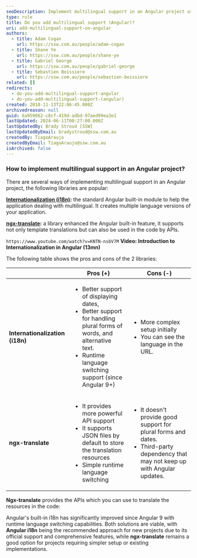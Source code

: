 ```yaml
---
seoDescription: Implement multilingual support in an Angular project using Internationalization (i18n), ngx-translate, or angular-gettext, each with its pros and cons
type: rule
title: Do you add multilingual support (Angular)?
uri: add-multilingual-support-on-angular
authors:
  - title: Adam Cogan
    url: https://ssw.com.au/people/adam-cogan
  - title: Shane Ye
    url: https://ssw.com.au/people/shane-ye
  - title: Gabriel George
    url: https://ssw.com.au/people/gabriel-george
  - title: Sebastien Boissiere
    url: https://ssw.com.au/people/sebastien-boissiere
related: []
redirects:
  - do-you-add-multilingual-support-angular
  - do-you-add-multilingual-support-(angular)
created: 2018-11-13T22:06:45.000Z
archivedreason: null
guid: 6a959062-c8cf-419d-adbd-97aed99ea3e1
lastUpdated: 2024-06-11T00:27:00.000Z
lastUpdatedBy: Brady Stroud [SSW]
lastUpdatedByEmail: bradystroud@ssw.com.au
createdBy: TiagoAraujo
createdByEmail: TiagoAraujo@ssw.com.au
isArchived: false
---
```


### How to implement multilingual support in an Angular project?

There are several ways of implementing multilingual support in an Angular project, the following libraries are popular:

**[Internationalization (i18n)](https://angular.dev/guide/i18n):** the standard Angular built-in module to help the application dealing with multilingual. It creates multiple language versions of your application.

**[ngx-translate](https://github.com/ngx-translate/core):** a library enhanced the Angular built-in feature, it supports not only template translations but can also be used in the code by APIs.

`https://www.youtube.com/watch?v=KNTN-nsbV7M`
**Video: Introduction to Internationalization in Angular (13mn)**

The following table shows the pros and cons of the 2 libraries:

|                                     | **Pros (+)**                                                                                                                                       | **Cons (-)**                                                                                                                                                                                                                                                                                                                                                                                                                                         |
| ----------------------------------- | -------------------------------------------------------------------------------------------------------------------------------------------------- | ---------------------------------------------------------------------------------------------------------------------------------------------------------------------------------------------------------------------------------------------------------------------------------------------------------------------------------------------------------------------------------------------------------------------------------------------------- |
| **Internationalization** **(i18n)** | <ul class="p3"><li>Better support of displaying dates,</li><li>Better support for handling plural forms of words, and alternative text. </li><li>Runtime language switching support (since Angular 9+)</li></ul> | <ul class="ul1"><li class="li2">More complex setup initially</li><li class="li2">You can see the language in the URL.</li></ul>  |
| **ngx-translate**                   | <ul><li>It provides more powerful API support</li><li>It supports JSON files by default to store the translation resources</li><li>Simple runtime language switching</li></ul>               | <ul class="ul1"><li class="li2">It doesn't provide good support for plural forms and dates.</li><li class="li2">Third-party dependency that may not keep up with Angular updates.</li></ul> |

**Ngx-translate** provides the APIs which you can use to translate the resources in the code:

Angular's built-in i18n has significantly improved since Angular 9 with runtime language switching capabilities. Both solutions are viable, with **Angular i18n** being the recommended approach for new projects due to its official support and comprehensive features, while **ngx-translate** remains a good option for projects requiring simpler setup or existing implementations.
